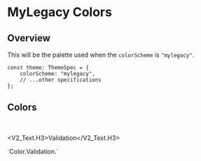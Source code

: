 
<Meta title="V2/Color/MyLegacy Color" />

# MyLegacy Colors

## Overview

This will be the palette used when the `colorScheme` is `"mylegacy"`.

```tsx
const theme: ThemeSpec = {
    colorScheme: "mylegacy",
    // ...other specifications
};
```

## Colors

<Unstyled>
    <ColorPalette set={MyLegacyColorSet.Brand} category="Brand" />
    <ColorPalette
        set={{
            Primary: MyLegacyColorSet.Primary,
            PrimaryDark: MyLegacyColorSet.PrimaryDark,
            Secondary: MyLegacyColorSet.Secondary,
        }}
    />
    <ColorPalette set={MyLegacyColorSet.Neutral} category="Neutral" />
    <ColorPalette set={MyLegacyColorSet.Accent.Dark} category="Accent.Dark" />
    <ColorPalette set={MyLegacyColorSet.Accent.Light} category="Accent.Light" />
</Unstyled>

<br />

<V2_Text.H3>Validation</V2_Text.H3>

<PreviewBox>
  `Color.Validation.<color>`
</PreviewBox>

<Unstyled>
    <ColorPalette set={MyLegacyColorSet.Validation.Green} category="Green" />
    <ColorPalette set={MyLegacyColorSet.Validation.Orange} category="Orange" />
    <ColorPalette set={MyLegacyColorSet.Validation.Red} category="Red" />
    <ColorPalette set={MyLegacyColorSet.Validation.Blue} category="Blue" />
</Unstyled>
